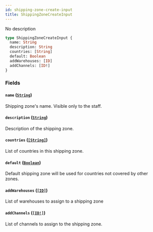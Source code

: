 ```yaml
---
id: shipping-zone-create-input
title: ShippingZoneCreateInput
---
```


No description

```graphql
type ShippingZoneCreateInput {
  name: String
  description: String
  countries: [String]
  default: Boolean
  addWarehouses: [ID]
  addChannels: [ID!]
}
```

### Fields

#### `name` ([`String`](/developer/api-reference/scalars/string.mdx))

Shipping zone's name. Visible only to the staff.

#### `description` ([`String`](/developer/api-reference/scalars/string.mdx))

Description of the shipping zone.

#### `countries` ([`[String]`](/developer/api-reference/scalars/string.mdx))

List of countries in this shipping zone.

#### `default` ([`Boolean`](/developer/api-reference/scalars/boolean.mdx))

Default shipping zone will be used for countries not covered by other zones.

#### `addWarehouses` ([`[ID]`](/developer/api-reference/scalars/id.mdx))

List of warehouses to assign to a shipping zone

#### `addChannels` ([`[ID!]`](/developer/api-reference/scalars/id.mdx))

List of channels to assign to the shipping zone.
